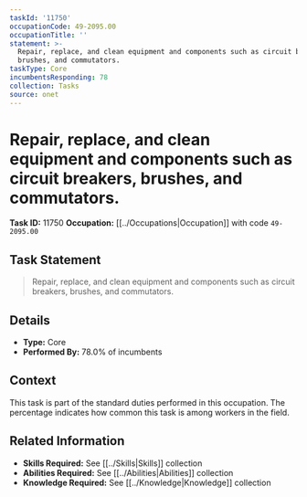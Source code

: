 ```yaml
---
taskId: '11750'
occupationCode: 49-2095.00
occupationTitle: ''
statement: >-
  Repair, replace, and clean equipment and components such as circuit breakers,
  brushes, and commutators.
taskType: Core
incumbentsResponding: 78
collection: Tasks
source: onet
---
```

# Repair, replace, and clean equipment and components such as circuit breakers, brushes, and commutators.

**Task ID:** 11750
**Occupation:** [[../Occupations|Occupation]] with code `49-2095.00`

## Task Statement

> Repair, replace, and clean equipment and components such as circuit breakers, brushes, and commutators.

## Details

- **Type:** Core
- **Performed By:** 78.0% of incumbents

## Context

This task is part of the standard duties performed in this occupation. The percentage indicates how common this task is among workers in the field.

## Related Information

- **Skills Required:** See [[../Skills|Skills]] collection
- **Abilities Required:** See [[../Abilities|Abilities]] collection
- **Knowledge Required:** See [[../Knowledge|Knowledge]] collection
